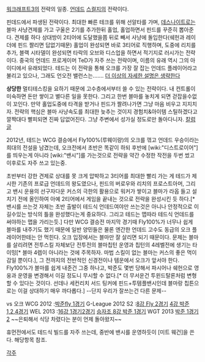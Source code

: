 [[워크래프트3]]의 전략의 일종. [[언데드]] [[스컬지]]의 전략이다. 

핀데드에서 파생된 전략이다. 최대한 빠른 테크를 위해 선알타를 가며, [[데스나이트]]로는 블마 사냥견제를 가고 구울은 2기를 추가한뒤 홀업, 홀업하면서 핀드를 꾸준히 뽑아준다. 견제를 하다 상대방이 2티어에 도달했을쯤 뒤로 빼서 사냥에 돌입한다(쉐헌과 레이더에 핀드 짤리면 답없기때문) 홀업이 완성되면 바로 3티어로 직행하며, 도중에 리치를 추가, 블랙 시타델이 완성되면 타락의 오브와 디스업을 하면서 적기지로 러시가는 전략이다. 중국의 언데드 프로게이머 TeD가 자주 쓰는 전략이며, 이름의 유래 역시 그의 아이디에서 유래되었다. 테드는 이 전략을 통해 오크를 가장 잘 잡는 언데드 플레이어라고 불리고 있으나, 그래도 언오전 밸런스는....... [[더 이상의 자세한 설명은 생략한다]]

'''상당한''' 멀티테스킹을 요하기 때문에 고수층에서부터 쓸 수 있는 전략이다. 내 컨트롤이 미숙하면 돈만 쌓이고 별다른 일을 못한다. 그리고 한번 블마를 놓치게 되면 걷잡을수없이 꼬인다. 만약 홀업도중에 타격을 받거나 핀드가 짤려나가면 그냥 마음 비우고 지지치자. 전략의 핵심은 블마 사냥속도를 최대한 늦추는 것이지 경험치&아이템 스틸하겠다고 깔짝대다 빨피되면 진짜 답없어진다. 그냥 주변에서 성가실 정도로만 돌아다니자.
[http://gall.dcinside.com/list.php?id=warcraft&no=936477 칼럼글]
 
2012년, 테드는 WCG 결승에서 Fly100%(루웨이량)의 오크를 꺾고 언데드 우승이라는 희대의 전설을 남겼는데, 오크전에서  초반은 똑같이 하되 후반에 [wiki:"디스트로이어"]를 띄우는게 아니라 [wiki:"밴시"]를 가는것으로 전략을 약간 수정한 작전을 두번 썼고 이후로도 자주 쓰고 있는중. 

초반부터 강한 견제로 상대를 못 크게 압박하고 3티어를 최대한 빨리 가는 게 테드가 제시한 기존의 프로급 언데드의 왕도였으나, 핀드의 버로우와 리치의 프로스트아머, 그리고 밴시 운용의 선구자다운 커스의 극한의 활용으로 워커가 쌓이고 블마가 라옵 들고 설치기 전에 올인하여 아예 2티어에서 게임을 끝내는 것으로 전략을 완성시킨 듯 하다.[* 밴시를 쓰는것 자체는 초반 출발이 테드식 언데드여야만 쓰는것은 아니나 안정적으로 이길수있는 방식의 틀을 완성했다는게 중요하다. 그리고 테드는 맵따라 테드식 언데드를 써야하는 맵을 가리는듯.] 다만 WCG 결승전 마지막 경기때 Fly100%가 너무나 쉽게 블마를 내주기도 했기 때문에 일반 양민들은 물론 엔간한 언데드 고수도 동급의 오크 플레이어한테는 안 먹힌다. 오크 입장에서는 블마만 잘 살리면 되기 때문이다. 
문제는 블마를 살리려면 전투스킬 자체보단 전투전의 블마칩턴 운영과 칩턴의 4레벨전에 생기는 타이밍[* 블마 4렙이 아니라는 것에 주목하자. 마법 스킬이 없는 블마는 커스의 좋은 먹이감일 뿐이다.], 그 전까지의 전반적인 신경전이나 템운에서 오크가 앞서야 한다. Fly100%가 블마를 쉽게 내준건 그중 하나고, 박준도 몇번 당해서 파시어나 쉐헌으로 영웅과 운영을 변경해서 이길 정도니 무시할 수 없다.[* 더 무서운건 투윈드탈론처럼 변형할 수 있다는 것이다. 선데나 세컨리치 서드 팅커에 핀드+투템플밴시인데 블마랑 칩튼으로는 이걸 상대하기 매우 까다롭다.]  --단지 우리가 잘쓰는건 다른 문제--

vs 오크
WCG 2012 :[http://www.youtube.com/watch?v=litOIQE-zkk 박준][http://www.youtube.com/watch?feature=player_detailpage&v=XvjdwpwdEJg#t=807s fly 1경기]
G-League 2012 S2 :[http://v.youku.com/v_show/id_XNDg5NjMzMjg0.html 8강 Fly 2경기] [http://www.youtube.com/watch?feature=player_detailpage&v=wYDCPQUWnAI#t=541s 4강 박준 1,2,4경기]
WEL 2013 :[http://afbbs.afreeca.com:8080/app/read_ucc_bbs.cgi?szBjId=zizizi1986&nStationNo=157520&nBbsNo=11396770&nTitleNo=3519829&nRowNum=15&szSkin=&nPageNo=1 16강 1경기][http://afbbs.afreeca.com:8080/app/read_ucc_bbs.cgi?szBjId=zizizi1986&nStationNo=157520&nBbsNo=11396770&nTitleNo=3519833&nRowNum=15&szSkin=&nPageNo=1 2경기] [http://afbbs.afreeca.com:8080/app/read_ucc_bbs.cgi?szBjId=zizizi1986&nStationNo=157520&nBbsNo=11396770&nTitleNo=3519859&nRowNum=15&szSkin=&nPageNo=1 승자조 8강 박준 1경기] 
WGT 2013 [https://www.youtube.com/watch?v=C9Zw5NOgS5Y 박준 1경기][https://www.youtube.com/watch?v=u7ibG6Z72D0 2]
~~은퇴해서 식당 차렸다는 분이 언제 돌아왔지~~

휴먼전에서도 테드식 빌드를 자주 쓰는데, 중반에 밴시를 운영하듯이 [미트 웨건]을 쓴다. 해당항목 참조.

[[각주]]
